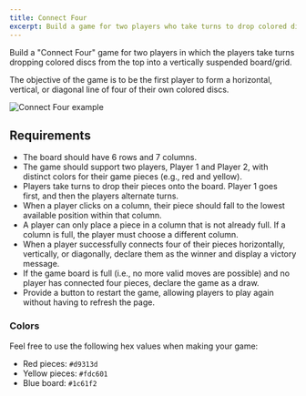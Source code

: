 ```yaml
---
title: Connect Four
excerpt: Build a game for two players who take turns to drop colored discs from the top into a vertically suspended board/grid
---
```


Build a "Connect Four" game for two players in which the players take turns dropping colored discs from the top into a vertically suspended board/grid.

The objective of the game is to be the first player to form a horizontal, vertical, or diagonal line of four of their own colored discs.

![Connect Four example](/img/questions/connect-four/connect-four-example.png)

## Requirements

- The board should have 6 rows and 7 columns.
- The game should support two players, Player 1 and Player 2, with distinct colors for their game pieces (e.g., red and yellow).
- Players take turns to drop their pieces onto the board. Player 1 goes first, and then the players alternate turns.
- When a player clicks on a column, their piece should fall to the lowest available position within that column.
- A player can only place a piece in a column that is not already full. If a column is full, the player must choose a different column.
- When a player successfully connects four of their pieces horizontally, vertically, or diagonally, declare them as the winner and display a victory message.
- If the game board is full (i.e., no more valid moves are possible) and no player has connected four pieces, declare the game as a draw.
- Provide a button to restart the game, allowing players to play again without having to refresh the page.

### Colors

Feel free to use the following hex values when making your game:

- Red pieces: `#d9313d`
- Yellow pieces: `#fdc601`
- Blue board: `#1c61f2`
